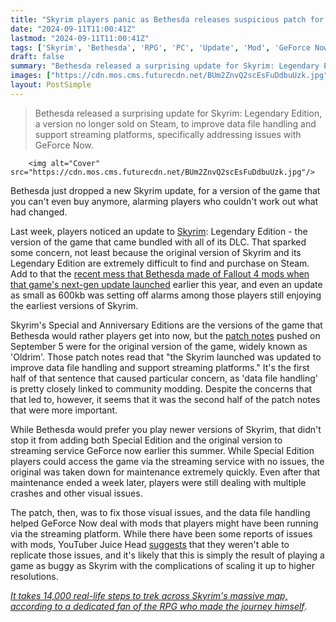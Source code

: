 ```yaml
---
title: "Skyrim players panic as Bethesda releases suspicious patch for a version of the RPG that you can hardly even buy anymore"
date: "2024-09-11T11:00:41Z"
lastmod: "2024-09-11T11:00:41Z"
tags: ['Skyrim', 'Bethesda', 'RPG', 'PC', 'Update', 'Mod', 'GeForce Now', 'Streaming']
draft: false
summary: "Bethesda released a surprising update for Skyrim: Legendary Edition, a version no longer sold on Steam, to improve data file handling and support streaming platforms, specifically addressing issues with GeForce Now."
images: ["https://cdn.mos.cms.futurecdn.net/BUm2ZnvQ2scEsFuDdbuUzk.jpg"]
layout: PostSimple
---
```

> Bethesda released a surprising update for Skyrim: Legendary Edition, a version no longer sold on Steam, to improve data file handling and support streaming platforms, specifically addressing issues with GeForce Now.


        <img alt="Cover" src="https://cdn.mos.cms.futurecdn.net/BUm2ZnvQ2scEsFuDdbuUzk.jpg"/>
        
Bethesda just dropped a new Skyrim update, for a version of the game that you can't even buy anymore, alarming players who couldn't work out what had changed.

Last week, players noticed an update to [Skyrim](https://www.gamesradar.com/skyrim-guide/): Legendary Edition - the version of the game that came bundled with all of its DLC. That sparked some concern, not least because the original version of Skyrim and its Legendary Edition are extremely difficult to find and purchase on Steam. Add to that the [recent mess that Bethesda made of Fallout 4 mods when that game's next-gen update launched](https://www.gamesradar.com/games/fallout/fallout-4s-big-next-gen-patch-isnt-going-over-well-especially-on-pc-i-had-very-low-expectations-but-this-is-much-less-than-i-expected/) earlier this year, and even an update as small as 600kb was setting off alarms among those players still enjoying the earliest versions of Skyrim.

Skyrim's Special and Anniversary Editions are the versions of the game that Bethesda would rather players get into now, but the [patch notes](https://store.steampowered.com/news/app/72850/view/4578560014286835537?l=english) pushed on September 5 were for the original version of the game, widely known as 'Oldrim'. Those patch notes read that "the Skyrim launched was updated to improve data file handling and support streaming platforms." It's the first half of that sentence that caused particular concern, as 'data file handling' is pretty closely linked to community modding. Despite the concerns that that led to, however, it seems that it was the second half of the patch notes that were more important.

While Bethesda would prefer you play newer versions of Skyrim, that didn't stop it from adding both Special Edition and the original version to streaming service GeForce now earlier this summer. While Special Edition players could access the game via the streaming service with no issues, the original was taken down for maintenance extremely quickly. Even after that maintenance ended a week later, players were still dealing with multiple crashes and other visual issues.

The patch, then, was to fix those visual issues, and the data file handling helped GeForce Now deal with mods that players might have been running via the streaming platform. While there have been some reports of issues with mods, YouTuber Juice Head [suggests](https://youtu.be/MsRM-zp6HgI) that they weren't able to replicate those issues, and it's likely that this is simply the result of playing a game as buggy as Skyrim with the complications of scaling it up to higher resolutions.

[<em>It takes 14,000 real-life steps to trek across Skyrim's massive map, according to a dedicated fan of the RPG who made the journey himself</em>](https://www.gamesradar.com/games/the-elder-scrolls/it-takes-14000-real-life-steps-to-trek-across-skyrims-massive-map-according-to-a-dedicated-fan-of-the-rpg-who-made-the-journey-himself/).
        